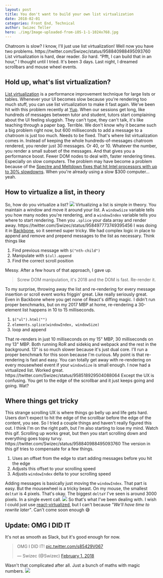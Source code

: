 ```yaml
---
layout: post
title: You don't want to build your own list virtualization
date: 2018-02-01
categories: Front End, Technical
author: Swizec Teller
hero: ./img/Image-uploaded-from-iOS-1-1-1024x768.jpg
---
```


Chatroom is slow? I know, I'll just use list virtualization! Well now you have two problems. https&#x3A;//twitter.com/Swizec/status/958840988495093760 List virtualization is hard, dear reader. _So_ hard. “Pfft, I can build that in an hour,” I thought until I tried. It's been 3 days. Last night, I dreamed scrollbars and mouse wheel events.

## Hold up, what's list virtualization?

[List virtualization](https://www.google.com/search?q=list+virtualization&oq=list+virtualization&aqs=chrome..69i57j0l5.2398j0j1&sourceid=chrome&ie=UTF-8) is a performance improvement technique for large lists or tables. Whenever your UI becomes slow because you're rendering too much stuff, you can use list virtualization to make it fast again. We've been hit with this problem recently at [Yup](https://www.yup.com). When our sessions get long, like hundreds of messages between tutor and student, tutors start complaining about the UI feeling sluggish. They can't type, they can't talk, it's like teaching through a paper bag. Terrible. We don't know why it became such a big problem right now, but 600 milliseconds to add a message to a chatroom is just too much. Needs to be fixed. That's where list virtualization comes in. Instead of keeping the whole hundreds-of-messages chatroom rendered, you render just 30 messages. Or 40, or 10. Whatever the number, you render a small subset of the messages. And that gives you a performance boost. Fewer DOM nodes to deal with, faster rendering times. Especially on slow computers. The problem may have become a problem because of the [Spectre and Meltdown fixes that hit Intel processors with up to 30% slowdowns](https://techcrunch.com/2018/01/03/a-major-kernel-vulnerability-is-going-to-slow-down-all-intel-processors-2/). When you're already using a slow $300 computer… yeah.

## How to virtualize a list, in theory

So, how do you virtualize a list? ![](./img/Image-uploaded-from-iOS-1-1-1024x768.jpg) Virtualizing a list is simple in theory. You maintain a window and move it around your list. A `windowSize` variable tells you how many nodes you're rendering, and a `windowIndex` variable tells you where to start rendering. Then you `.splice` your data array and render away. https&#x3A;//twitter.com/Swizec/status/958497773749395456 I was doing it in [Backbone](http://backbonejs.org/), so it seemed super tricky. We had complex logic in place to append and remove and prepend messages to the list as necessary. Think things like

1.  Find previous message with `$("nth-child")`
2.  Manipulate with `$(ul).append`
3.  Find the correct scroll position

Messy. After a few hours of that approach, I gave up.

> Screw DOM manipulation, it's 2018 and the DOM is fast. Re-render it.

To my surprise, throwing away the list and re-rendering for every message insertion or scroll event works friggin’ great. Like really seriously great. Even in Backbone where you get none of React's diffing magic. I didn't run proper benchmarks, but on my 2017 MBP at home, re-rendering a 30-element list happens in 10 to 15 milliseconds.

1.  `$("ul").html("")`
2.  `elements.splice(windowIndex, windowSize)`
3.  loop and append

That re-renders in just 10 milliseconds on my 15" MBP, 30 milliseconds on my 13" MBP. Both running RoR and sidekiq and webpack and the rest in the background. 13" is so much slower because it's just dual core. I'll run a proper benchmark for this soon because I'm curious. My point is that re-rendering is fast and easy. You can totally get away with re-rendering on every mousewheel event if your `windowSize` is small enough. I now had a virtualized list. Worked great. https&#x3A;//twitter.com/Swizec/status/958518929504088064 Except the UX is confusing. You get to the edge of the scrollbar and it just keeps going and going. Wat?

## Where things get tricky

This strange scrolling UX is where things go belly up and life gets hard. Users don't expect to hit the edge of the scrollbar before the edge of the content, you see. So I tried a couple things and haven't really figured this out. I think I'm on the right path, but I'm also starting to lose my mind. Watch this gif. Scrolling up works great, but then you start scrolling down and everything goes topsy turvy. https&#x3A;//twitter.com/Swizec/status/958840988495093760 The version in this gif tries to compensate for a few things.

1.  Uses an offset from the edge to start adding messages before you hit the edge
2.  Adjusts this offset to your scrolling speed
3.  Adjusts `windowIndex` delta to your scrolling speed

Adding messages is basically just moving the `windowIndex`. That part is easy. But the mousewheel is a tricky beast. On my mouse, the smallest `deltaY` is 4 pixels. That's okay. The biggest `deltaY` I've seen is around 3000 pixels. In a single event call. ![](./img/giphy.gif) So that's what I've been dealing with. I wish I could just use [react-virtualized](https://github.com/bvaughn/react-virtualized), but I can't because _"We'll have time to rewrite later"_. Can't come soon enough 😅

## Update: OMG I DID IT

It's not as smooth as Slack, but it's good enough for now.

> OMG I DID IT! [pic.twitter.com/s85429V067](https://t.co/s85429V067)
>
> — Swizec (@Swizec) [February 1, 2018](https://twitter.com/Swizec/status/959151765185691650?ref_src=twsrc%5Etfw)

Wasn't that complicated after all. Just a bunch of maths with magic numbers. ![](./img/carbon-2-1024x1013.png)
